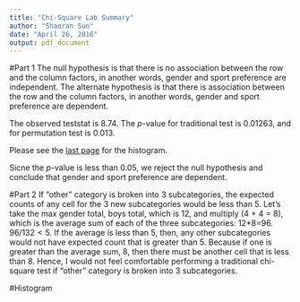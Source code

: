 ```yaml
---
title: "Chi-Square Lab Summary"
author: "Shaoran Sun"
date: "April 26, 2016"
output: pdf_document
---
```


#Part 1
The null hypothesis is that there is no association between the row and the column factors, in another words, gender and sport preference are independent. The alternate hypothesis is that there is association between the row and the column factors, in another words, gender and sport preference are dependent.

The observed teststat is 8.74. The $p$-value for traditional test is 0.01263, and for permutation test is 0.013.

Please see the [last page](#histogram) for the histogram. 

Sicne the $p$-value is less than 0.05, we reject the null hypothesis and conclude that gender and sport preference are dependent.

#Part 2
If "other" category is broken into 3 subcategories, the expected counts of any cell for the 3 new subcategories would be less than 5. Let's take the max gender total, boys total, which is 12, and multiply (4 + 4 = 8), which is the average sum of each of the three subcategories: 12*8=96. $96/132<5$. If the average is less than 5, then, any other subcategories would not have expected count that is greater than 5. Because if one is greater than the average sum, 8, then there must be another cell that is less than 8. Hence, I would not feel comfortable performing a traditional chi-square test if "other" category is broken into 3 subcategories.

#Histogram

\includegraphics[width=\textwidth]{Rplot.png}

